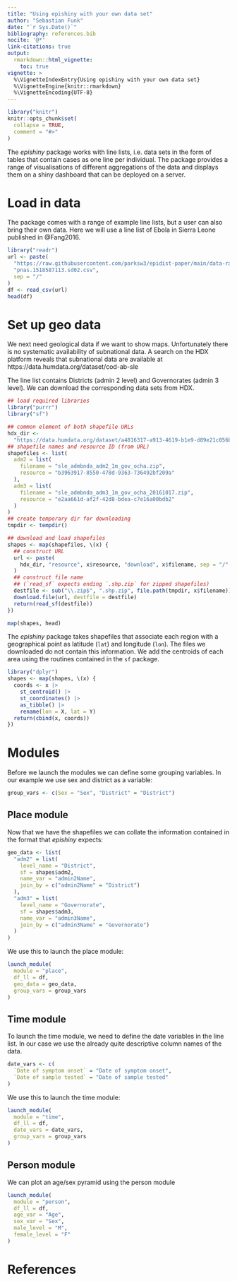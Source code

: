 ```yaml
---
title: "Using epishiny with your own data set"
author: "Sebastian Funk"
date: "`r Sys.Date()`"
bibliography: references.bib
nocite: '@*'
link-citations: true
output:
  rmarkdown::html_vignette: 
    toc: true
vignette: >
  %\VignetteIndexEntry{Using epishiny with your own data set}
  %\VignetteEngine{knitr::rmarkdown}
  %\VignetteEncoding{UTF-8}
---
```


```r
library("knitr")
knitr::opts_chunk$set(
  collapse = TRUE,
  comment = "#>"
)
```

The _epishiny_ package works with line lists, i.e. data sets in the form of tables that contain cases as one line per individual.
The package provides a range of visualisations of different aggregations of the data and displays them on a shiny dashboard that can be deployed on a server.

# Load in data

The package comes with a range of example line lists, but a user can also bring their own data.
Here we will use a line list of Ebola in Sierra Leone published in @Fang2016.

```r
library("readr")
url <- paste(
  "https://raw.githubusercontent.com/parksw3/epidist-paper/main/data-raw/",
  "pnas.1518587113.sd02.csv", 
  sep = "/"
)
df <- read_csv(url)
head(df)
```

# Set up geo data

We next need geological data if we want to show maps.
Unfortunately there is no systematic availability of subnational data.
A search on the HDX platform reveals that subnational data are available at https://data.humdata.org/dataset/cod-ab-sle

The line list contains Districts (admin 2 level) and Governorates (admin 3 level).
We can download the corresponding data sets from HDX.

```r
## load required libraries
library("purrr")
library("sf")

## common element of both shapefile URLs
hdx_dir <-
  "https://data.humdata.org/dataset/a4816317-a913-4619-b1e9-d89e21c056b4"
## shapefile names and resource ID (from URL)
shapefiles <- list(
  adm2 = list(
    filename = "sle_admbnda_adm2_1m_gov_ocha.zip",
    resource = "b3963917-8550-478d-9363-736492bf209a"
  ),
  adm3 = list(
    filename = "sle_admbnda_adm3_1m_gov_ocha_20161017.zip", 
    resource = "e2aa661d-af2f-42d8-bdea-c7e16a00bdb2"
  )
)
## create temporary dir for downloading
tmpdir <- tempdir()

## download and load shapefiles
shapes <- map(shapefiles, \(x) {
  ## construct URL
  url <- paste(
    hdx_dir, "resource", x$resource, "download", x$filename, sep = "/"
  )
  ## construct file name
  ## (`read_sf` expects ending `.shp.zip` for zipped shapefiles)
  destfile <- sub("\\.zip$", ".shp.zip", file.path(tmpdir, x$filename))
  download.file(url, destfile = destfile)
  return(read_sf(destfile))
})

map(shapes, head)
```

The _epishiny_ package takes shapefiles that associate each region with a geographical point as latitude (`lat`)  and longitude (`lon`).
The files we downloaded do not contain this information.
We add the centroids of each area using the routines contained in the `sf` package.

```r
library("dplyr")
shapes <- map(shapes, \(x) {
  coords <- x |>
    st_centroid() |>
    st_coordinates() |>
    as_tibble() |>
    rename(lon = X, lat = Y)
  return(cbind(x, coords))
})
```

# Modules

Before we launch the modules we can define some grouping variables.
In our example we use sex and district as a variable:

```r
group_vars <- c(Sex = "Sex", "District" = "District")
```

## Place module

Now that we have the shapefiles we can collate the information contained in the format that _epishiny_ expects:

```r
geo_data <- list(
  "adm2" = list(
    level_name = "District",
    sf = shapes$adm2, 
    name_var = "admin2Name",
    join_by = c("admin2Name" = "District")
  ),
  "adm3" = list(
    level_name = "Governorate",
    sf = shapes$adm3,
    name_var = "admin3Name",
    join_by = c("admin3Name" = "Governorate")
  )
)
```

We use this to launch the place module:

```r
launch_module(
  module = "place",
  df_ll = df,
  geo_data = geo_data,
  group_vars = group_vars
)
```

## Time module

To launch the time module, we need to define the date variables in the line list.
In our case we use the already quite descriptive column names of the data.

```r
date_vars <- c(
  `Date of symptom onset` = "Date of symptom onset",
  `Date of sample tested` = "Date of sample tested"
)
```

We use this to launch the time module:

```r
launch_module(
  module = "time",
  df_ll = df,
  date_vars = date_vars,
  group_vars = group_vars
)
```

## Person module

We can plot an age/sex pyramid using the person module

```r
launch_module(
  module = "person",
  df_ll = df,
  age_var = "Age",
  sex_var = "Sex",
  male_level = "M",
  female_level = "F"
)
```


# References


